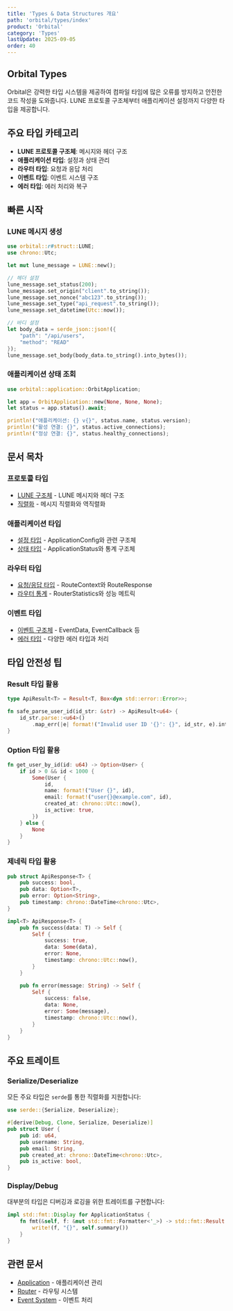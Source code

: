 ```yaml
---
title: 'Types & Data Structures 개요'
path: 'orbital/types/index'
product: 'Orbital'
category: 'Types'
lastUpdate: 2025-09-05
order: 40
---
```


## Orbital Types

Orbital은 강력한 타입 시스템을 제공하여 컴파일 타임에 많은 오류를 방지하고 안전한 코드 작성을 도와줍니다. LUNE 프로토콜 구조체부터 애플리케이션 설정까지 다양한 타입을 제공합니다.

## 주요 타입 카테고리

- **LUNE 프로토콜 구조체**: 메시지와 헤더 구조
- **애플리케이션 타입**: 설정과 상태 관리
- **라우터 타입**: 요청과 응답 처리
- **이벤트 타입**: 이벤트 시스템 구조
- **에러 타입**: 에러 처리와 복구

## 빠른 시작

### LUNE 메시지 생성

```rust
use orbital::r#struct::LUNE;
use chrono::Utc;

let mut lune_message = LUNE::new();

// 헤더 설정
lune_message.set_status(200);
lune_message.set_origin("client".to_string());
lune_message.set_nonce("abc123".to_string());
lune_message.set_type("api_request".to_string());
lune_message.set_datetime(Utc::now());

// 바디 설정
let body_data = serde_json::json!({
    "path": "/api/users",
    "method": "READ"
});
lune_message.set_body(body_data.to_string().into_bytes());
```

### 애플리케이션 상태 조회

```rust
use orbital::application::OrbitApplication;

let app = OrbitApplication::new(None, None, None);
let status = app.status().await;

println!("애플리케이션: {} v{}", status.name, status.version);
println!("활성 연결: {}", status.active_connections);
println!("정상 연결: {}", status.healthy_connections);
```

## 문서 목차

### 프로토콜 타입

- [LUNE 구조체](/docs/orbital/types/lune-protocol) - LUNE 메시지와 헤더 구조
- [직렬화](/docs/orbital/types/serialization) - 메시지 직렬화와 역직렬화

### 애플리케이션 타입

- [설정 타입](/docs/orbital/types/configuration) - ApplicationConfig와 관련 구조체
- [상태 타입](/docs/orbital/types/status) - ApplicationStatus와 통계 구조체

### 라우터 타입

- [요청/응답 타입](/docs/orbital/types/request-response) - RouteContext와 RouteResponse
- [라우터 통계](/docs/orbital/types/router-stats) - RouterStatistics와 성능 메트릭

### 이벤트 타입

- [이벤트 구조체](/docs/orbital/types/events) - EventData, EventCallback 등
- [에러 타입](/docs/orbital/types/errors) - 다양한 에러 타입과 처리

## 타입 안전성 팁

### Result 타입 활용

```rust
type ApiResult<T> = Result<T, Box<dyn std::error::Error>>;

fn safe_parse_user_id(id_str: &str) -> ApiResult<u64> {
    id_str.parse::<u64>()
        .map_err(|e| format!("Invalid user ID '{}': {}", id_str, e).into())
}
```

### Option 타입 활용

```rust
fn get_user_by_id(id: u64) -> Option<User> {
    if id > 0 && id < 1000 {
        Some(User {
            id,
            name: format!("User {}", id),
            email: format!("user{}@example.com", id),
            created_at: chrono::Utc::now(),
            is_active: true,
        })
    } else {
        None
    }
}
```

### 제네릭 타입 활용

```rust
pub struct ApiResponse<T> {
    pub success: bool,
    pub data: Option<T>,
    pub error: Option<String>,
    pub timestamp: chrono::DateTime<chrono::Utc>,
}

impl<T> ApiResponse<T> {
    pub fn success(data: T) -> Self {
        Self {
            success: true,
            data: Some(data),
            error: None,
            timestamp: chrono::Utc::now(),
        }
    }

    pub fn error(message: String) -> Self {
        Self {
            success: false,
            data: None,
            error: Some(message),
            timestamp: chrono::Utc::now(),
        }
    }
}
```

## 주요 트레이트

### Serialize/Deserialize

모든 주요 타입은 `serde`를 통한 직렬화를 지원합니다:

```rust
use serde::{Serialize, Deserialize};

#[derive(Debug, Clone, Serialize, Deserialize)]
pub struct User {
    pub id: u64,
    pub username: String,
    pub email: String,
    pub created_at: chrono::DateTime<chrono::Utc>,
    pub is_active: bool,
}
```

### Display/Debug

대부분의 타입은 디버깅과 로깅을 위한 트레이트를 구현합니다:

```rust
impl std::fmt::Display for ApplicationStatus {
    fn fmt(&self, f: &mut std::fmt::Formatter<'_>) -> std::fmt::Result {
        write!(f, "{}", self.summary())
    }
}
```

## 관련 문서

- [Application](/docs/orbital/application) - 애플리케이션 관리
- [Router](/docs/orbital/router) - 라우팅 시스템
- [Event System](/docs/orbital/event) - 이벤트 처리
